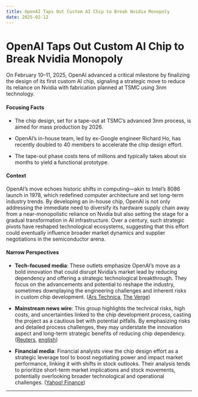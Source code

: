 ```yaml
---
title: OpenAI Taps Out Custom AI Chip to Break Nvidia Monopoly
date: 2025-02-12
---
```


# OpenAI Taps Out Custom AI Chip to Break Nvidia Monopoly

On February 10–11, 2025, OpenAI advanced a critical milestone by finalizing the design of its first custom AI chip, signaling a strategic move to reduce its reliance on Nvidia with fabrication planned at TSMC using 3nm technology.

#### Focusing Facts

- The chip design, set for a tape-out at TSMC’s advanced 3nm process, is aimed for mass production by 2026.

- OpenAI’s in-house team, led by ex-Google engineer Richard Ho, has recently doubled to 40 members to accelerate the chip design effort.

- The tape-out phase costs tens of millions and typically takes about six months to yield a functional prototype.

#### Context

OpenAI’s move echoes historic shifts in computing—akin to Intel’s 8086 launch in 1978, which redefined computer architecture and set long-term industry trends. By developing an in-house chip, OpenAI is not only addressing the immediate need to diversify its hardware supply chain away from a near-monopolistic reliance on Nvidia but also setting the stage for a gradual transformation in AI infrastructure. Over a century, such strategic pivots have reshaped technological ecosystems, suggesting that this effort could eventually influence broader market dynamics and supplier negotiations in the semiconductor arena.

#### Narrow Perspectives

- **Tech-focused media**: These outlets emphasize OpenAI’s move as a bold innovation that could disrupt Nvidia’s market lead by reducing dependency and offering a strategic technological breakthrough. They focus on the advancements and potential to reshape the industry, sometimes downplaying the engineering challenges and inherent risks in custom chip development. ([Ars Technica](https://arstechnica.com/ai/2025/02/openais-secret-weapon-against-nvidia-dependence-takes-shape/), [The Verge](https://www.theverge.com/news/609421/openai-in-house-chip-development))

- **Mainstream news wire**: This group highlights the technical risks, high costs, and uncertainties linked to the chip development process, casting the project as a cautious bet with potential pitfalls. By emphasizing risks and detailed process challenges, they may understate the innovation aspect and long-term strategic benefits of reducing chip dependency. ([Reuters](https://www.reuters.com/technology/openai-set-finalize-first-custom-chip-design-this-year-2025-02-10/), [english](https://news.abplive.com/technology/openai-chip-silicon-in-house-tsmc-nvidia-market-share-1750668))

- **Financial media**: Financial analysts view the chip design effort as a strategic leverage tool to boost negotiating power and impact market performance, linking it with shifts in stock outlooks. Their analysis tends to prioritize short-term market implications and stock movements, potentially overlooking broader technological and operational challenges. ([Yahoo! Finance](https://finance.yahoo.com/news/why-tesla-tsla-stock-downgraded-194419560.html))

---
